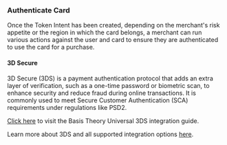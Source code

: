 
### Authenticate Card

Once the Token Intent has been created, depending on the merchant's risk appetite or the region in which the card belongs, a merchant can run various actions against the user and card to ensure they are authenticated to use the card for a purchase.

#### 3D Secure

3D Secure (3DS) is a payment authentication protocol that adds an extra layer of verification, such as a one-time password or biometric scan, to enhance security and reduce fraud during online transactions. It is commonly used to meet Secure Customer Authentication (SCA) requirements under regulations like PSD2.

[Click here](/docs/guides/process/authenticate-with-3ds) to visit the Basis Theory Universal 3DS integration guide.

<Alert>Learn more about 3DS and all supported integration options <a href="/docs/features/3d-secure">here</a>.</Alert>
